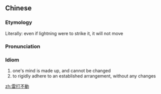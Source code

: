 {{also|雷打不动}}
==Chinese==
{{zh-forms|s=雷打不动}}

===Etymology===
Literally: even if lightning were to strike it, it will not move

===Pronunciation===
{{zh-pron
|m=léi dǎ 不 dòng
|cat=id
}}

===Idiom===
{{zh-idiom}}

# one's mind is made up, and cannot be changed
# to rigidly adhere to an established arrangement, without any changes

[[zh:雷打不動]]